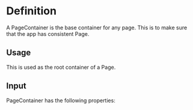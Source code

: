 
<Meta of={PageContainerStories} />

# Definition

A PageContainer is the base container for any page. This is to make sure that the app has consistent Page. 

## Usage
This is used as the root container of a Page.

## Input 

PageContainer has the following properties:  

<Controls />

<Canvas of={PageContainerStories.Fluid} />
<Canvas of={PageContainerStories.Standard} />
<Canvas of={PageContainerStories.Large} />
